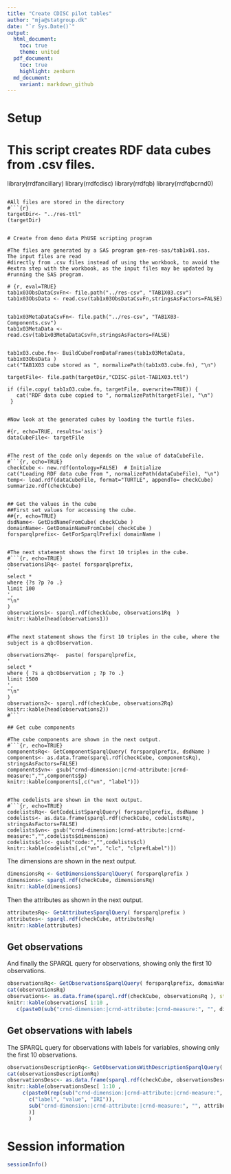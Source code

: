 ```yaml
---
title: "Create CDISC pilot tables"
author: "mja@statgroup.dk"
date: "`r Sys.Date()`"
output:
  html_document:
    toc: true
    theme: united
  pdf_document:
    toc: true
    highlight: zenburn
  md_document:
    variant: markdown_github
---
```



# Setup

# This script creates RDF data cubes from .csv files.


library(rrdfancillary)
library(rrdfcdisc)
library(rrdfqb)
library(rrdfqbcrnd0)
```

#All files are stored in the directory
#```{r}
targetDir<- "../res-ttl"
(targetDir)


# Create from demo data PhUSE scripting program

#The files are generated by a SAS program gen-res-sas/tab1x01.sas.  The input files are read
#directly from .csv files instead of using the workbook, to avoid the
#extra step with the workbook, as the input files may be updated by
#running the SAS program.

# {r, eval=TRUE}
tab1x03ObsDataCsvFn<- file.path("../res-csv", "TAB1X03.csv")
tab1x03ObsData <- read.csv(tab1x03ObsDataCsvFn,stringsAsFactors=FALSE)


tab1x03MetaDataCsvFn<- file.path("../res-csv", "TAB1X03-Components.csv")
tab1x03MetaData <- read.csv(tab1x03MetaDataCsvFn,stringsAsFactors=FALSE)


tab1x03.cube.fn<- BuildCubeFromDataFrames(tab1x03MetaData, tab1x03ObsData )
cat("TAB1X03 cube stored as ", normalizePath(tab1x03.cube.fn), "\n")

targetFile<- file.path(targetDir,"CDISC-pilot-TAB1X03.ttl")

if (file.copy( tab1x03.cube.fn, targetFile, overwrite=TRUE)) {
   cat("RDF data cube copied to ", normalizePath(targetFile), "\n")
 }


#Now look at the generated cubes by loading the turtle files. 

#{r, echo=TRUE, results='asis'}
dataCubeFile<- targetFile


#The rest of the code only depends on the value of dataCubeFile.
#```{r, echo=TRUE}
checkCube <- new.rdf(ontology=FALSE)  # Initialize
cat("Loading RDF data cube from ", normalizePath(dataCubeFile), "\n")
temp<- load.rdf(dataCubeFile, format="TURTLE", appendTo= checkCube)
summarize.rdf(checkCube)


## Get the values in the cube
##First set values for accessing the cube.
##{r, echo=TRUE}
dsdName<- GetDsdNameFromCube( checkCube )
domainName<- GetDomainNameFromCube( checkCube )
forsparqlprefix<- GetForSparqlPrefix( domainName )


#The next statement shows the first 10 triples in the cube.
#```{r, echo=TRUE}
observations1Rq<- paste( forsparqlprefix,
'
select *
where {?s ?p ?o .}
limit 100
',
"\n"
)
observations1<- sparql.rdf(checkCube, observations1Rq  )
knitr::kable(head(observations1))


#The next statement shows the first 10 triples in the cube, where the subject is a qb:Observation.

observations2Rq<-  paste( forsparqlprefix,
'
select *
where { ?s a qb:Observation ; ?p ?o .}
limit 1500
',
"\n"                               
)
observations2<- sparql.rdf(checkCube, observations2Rq)
knitr::kable(head(observations2))
#```

## Get cube components

#The cube components are shown in the next output.
#```{r, echo=TRUE}
componentsRq<- GetComponentSparqlQuery( forsparqlprefix, dsdName )
components<- as.data.frame(sparql.rdf(checkCube, componentsRq), stringsAsFactors=FALSE)
components$vn<- gsub("crnd-dimension:|crnd-attribute:|crnd-measure:","",components$p)
knitr::kable(components[,c("vn", "label")])


#The codelists are shown in the next output.
#```{r, echo=TRUE}
codelistsRq<- GetCodeListSparqlQuery( forsparqlprefix, dsdName )
codelists<- as.data.frame(sparql.rdf(checkCube, codelistsRq), stringsAsFactors=FALSE)
codelists$vn<- gsub("crnd-dimension:|crnd-attribute:|crnd-measure:","",codelists$dimension)
codelists$clc<- gsub("code:","",codelists$cl)
knitr::kable(codelists[,c("vn", "clc", "clprefLabel")])
```


The dimensions are shown in the next output.
```r
dimensionsRq <- GetDimensionsSparqlQuery( forsparqlprefix )
dimensions<- sparql.rdf(checkCube, dimensionsRq)
knitr::kable(dimensions)
```

Then the attributes as shown in the next output.
```r
attributesRq<- GetAttributesSparqlQuery( forsparqlprefix )
attributes<- sparql.rdf(checkCube, attributesRq)
knitr::kable(attributes)
```

## Get observations
And finally the SPARQL query for observations, showing only the first 10 observations.
```r
observationsRq<- GetObservationsSparqlQuery( forsparqlprefix, domainName, dimensions, attributes )
cat(observationsRq)
observations<- as.data.frame(sparql.rdf(checkCube, observationsRq ), stringsAsFactors=FALSE)
knitr::kable(observations[ 1:10 ,
   c(paste0(sub("crnd-dimension:|crnd-attribute:|crnd-measure:", "", dimensions), "value"),sub("crnd-dimension:|crnd-attribute:|crnd-measure:", "", attributes), "measure")])

```

## Get observations with labels

The SPARQL query for observations with labels for variables, showing only the first 10 observations.
```r
observationsDescriptionRq<- GetObservationsWithDescriptionSparqlQuery( forsparqlprefix, domainName, dimensions, attributes )
cat(observationsDescriptionRq)
observationsDesc<- as.data.frame(sparql.rdf(checkCube, observationsDescriptionRq ), stringsAsFactors=FALSE)
knitr::kable(observationsDesc[ 1:10 ,
     c(paste0(rep(sub("crnd-dimension:|crnd-attribute:|crnd-measure:", "", dimensions),each=3),
       c("label", "value", "IRI")),
       sub("crnd-dimension:|crnd-attribute:|crnd-measure:", "", attributes), "measure", "measureIRI"
       )]
       )

```



# Session information
```r
sessionInfo()
```

